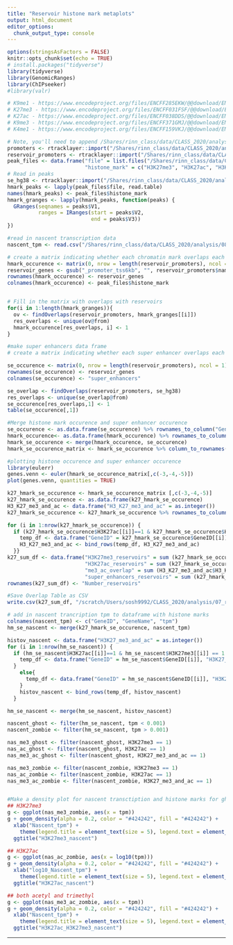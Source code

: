 ```yaml
---
title: "Reservoir histone mark metaplots"
output: html_document
editor_options:
  chunk_output_type: console
---
```

```r
options(stringsAsFactors = FALSE)
knitr::opts_chunk$set(echo = TRUE)
# install.packages("tidyverse")
library(tidyverse)
library(GenomicRanges)
library(ChIPseeker)
#library(valr)
```
```r
# K9me1 - https://www.encodeproject.org/files/ENCFF285EKW/@@download/ENCFF285EKW.bed.gz
# K27me3 - https://www.encodeproject.org/files/ENCFF031FSF/@@download/ENCFF031FSF.bed.gz
# K27ac - https://www.encodeproject.org/files/ENCFF038DDS/@@download/ENCFF038DDS.bed.gz
# K9me3 - https://www.encodeproject.org/files/ENCFF371GMJ/@@download/ENCFF371GMJ.bed.gz
# K4me1 - https://www.encodeproject.org/files/ENCFF159VKJ/@@download/ENCFF159VKJ.bed.gz
```
```r
# Note, you'll need to append /Shares/rinn_class/data/CLASS_2020/analysis" to the files paths to get the files.
promoters <- rtracklayer::import("/Shares/rinn_class/data/CLASS_2020/analysis/01_consensus_peaks/results/lncrna_mrna_promoters.gtf")
reservoir_promoters <- rtracklayer::import("/Shares/rinn_class/data/CLASS_2020/analysis/04_correlation_with_expression/results/k562_ghost_promoters.bed")
peak_files <- data.frame("file" = list.files("/Shares/rinn_class/data/CLASS_2020/analysis", full.names = TRUE, pattern = ".bed"),
                         "histone_mark" = c("H3K27me3", "H3K27ac", "H3K4me1", "H3K9me1", "H3K9me3"))
# Read in peaks
se_hg38 <- rtracklayer::import("/Shares/rinn_class/data/CLASS_2020/analysis/07_reservoirs/results/k562_superenhancers_hg38.bed")
hmark_peaks <- lapply(peak_files$file, read.table)
names(hmark_peaks) <- peak_files$histone_mark
hmark_granges <- lapply(hmark_peaks, function(peaks) {
  GRanges(seqnames = peaks$V1,
          ranges = IRanges(start = peaks$V2,
                           end = peaks$V3))
})

#read in nascent transcription data
nascent_tpm <- read.csv("/Shares/rinn_class/data/CLASS_2020/analysis/08_nascent/results/k562_nascent_tpm.csv")

```

```r
# create a matrix indicating whether each chromatin mark overlaps each promoter
hmark_occurence <- matrix(0, nrow = length(reservoir_promoters), ncol = nrow(peak_files))
reservoir_genes <- gsub("_promoter_tss6kb", "", reservoir_promoters$name)
rownames(hmark_occurence) <- reservoir_genes
colnames(hmark_occurence) <- peak_files$histone_mark


# Fill in the matrix with overlaps with reservoirs
for(i in 1:length(hmark_granges)){
  ov <- findOverlaps(reservoir_promoters, hmark_granges[[i]])
  res_overlaps <- unique(ov@from)
  hmark_occurence[res_overlaps, i] <- 1
}

#make super enhancers data frame
# create a matrix indicating whether each super enhancer overlaps each promoter

se_occurence <- matrix(0, nrow = length(reservoir_promoters), ncol = 1)
rownames(se_occurence) <- reservoir_genes
colnames(se_occurence) <- "super_enhancers"

se_overlap <- findOverlaps(reservoir_promoters, se_hg38)
res_overlaps <- unique(se_overlap@from)
se_occurence[res_overlaps,1] <- 1
table(se_occurence[,1])

#Merge histone mark occurence and super enhancer occurence
se_occurence <- as.data.frame(se_occurence) %>% rownames_to_column("GeneID")
hmark_occurence<- as.data.frame(hmark_occurence) %>% rownames_to_column("GeneID")
hmark_se_occurence <- merge(hmark_occurence, se_occurence)
hmark_se_occurence_matrix <- hmark_se_occurence %>% column_to_rownames("GeneID") %>% as.matrix()

#plotting histone occurence and super enhancer occurence
library(eulerr)
genes.venn <- euler(hmark_se_occurence_matrix[,c(-3,-4,-5)])
plot(genes.venn, quantities = TRUE)

```


```r
k27_hmark_se_occurence <- hmark_se_occurence_matrix [,c(-3,-4,-5)]
k27_hmark_se_occurence <- as.data.frame(k27_hmark_se_occurence)
H3_K27_me3_and_ac <- data.frame("H3_K27_me3_and_ac" = as.integer())
k27_hmark_se_occurence <- k27_hmark_se_occurence %>% rownames_to_column("GeneID")

for (i in 1:nrow(k27_hmark_se_occurence)) {
  if (k27_hmark_se_occurence$H3K27ac[[i]]==1 & k27_hmark_se_occurence$H3K27me3[[i]] == 1 ) {
    temp_df <- data.frame("GeneID" = k27_hmark_se_occurence$GeneID[[i]], "H3_K27_me3_and_ac" = 1)
    H3_K27_me3_and_ac <- bind_rows(temp_df, H3_K27_me3_and_ac)
  }}
k27_sum_df <- data.frame("H3K27me3_reservoirs" = sum (k27_hmark_se_occurence$H3K27me3),
                         "H3K27ac_reservoirs" = sum (k27_hmark_se_occurence$H3K27ac),
                         "me3_ac_overlap" = sum (H3_K27_me3_and_ac$H3_K27_me3_and_ac),
                         "super_enhancers_reservoirs" = sum (k27_hmark_se_occurence$super_enhancers))
rownames(k27_sum_df) <- "Number_reservoirs"

#Save Overlap Table as CSV
write.csv(k27_sum_df, "/scratch/Users/sosh9992/CLASS_2020/analysis/07_reservoirs/results/H3K27me3_H3K27ac_overlap.csv")
```

```r
# add in nascent trancription tpm to dataframe with histone marks
colnames(nascent_tpm) <- c("GeneID", "GeneName", "tpm")
hm_se_nascent <- merge(k27_hmark_se_occurence, nascent_tpm)

histov_nascent <- data.frame("H3K27_me3_and_ac" = as.integer())
for (i in 1:nrow(hm_se_nascent)) {
  if (hm_se_nascent$H3K27ac[[i]]==1 & hm_se_nascent$H3K27me3[[i]] == 1 ) {
    temp_df <- data.frame("GeneID" = hm_se_nascent$GeneID[[i]], "H3K27_me3_and_ac" = 1)
  }
    else{
      temp_df <- data.frame("GeneID" = hm_se_nascent$GeneID[[i]], "H3K27_me3_and_ac" = 0)
    }
    histov_nascent <- bind_rows(temp_df, histov_nascent)
  }

hm_se_nascent <- merge(hm_se_nascent, histov_nascent)

nascent_ghost <- filter(hm_se_nascent, tpm < 0.001)
nascent_zombie <- filter(hm_se_nascent, tpm > 0.001)

nas_me3_ghost <- filter(nascent_ghost, H3K27me3 == 1)
nas_ac_ghost <- filter(nascent_ghost, H3K27ac == 1)
nas_me3_ac_ghost <- filter(nascent_ghost, H3K27_me3_and_ac == 1)

nas_me3_zombie <- filter(nascent_zombie, H3K27me3 == 1)
nas_ac_zombie <- filter(nascent_zombie, H3K27ac == 1)
nas_me3_ac_zombie <- filter(nascent_zombie, H3K27_me3_and_ac == 1)


#Make a density plot for nascent transctiption and histone marks for ghosts
## H3K27me3
g <- ggplot(nas_me3_zombie, aes(x = tpm))
g + geom_density(alpha = 0.2, color = "#424242", fill = "#424242") +
  xlab("Nascent_tpm") +
    theme(legend.title = element_text(size = 5), legend.text = element_text(size = 5), legend.key.size = unit(0.5, "cm"), plot.title = element_text(size = 10), axis.title = element_text(size = 7), axis.text.x = element_text(size = 5), axis.text.y = element_text(size = 5)) +
  ggtitle("H3K27me3_nascent")

## H3K27ac
g <- ggplot(nas_ac_zombie, aes(x = log10(tpm)))
g + geom_density(alpha = 0.2, color = "#424242", fill = "#424242") +
  xlab("log10_Nascent_tpm") +
    theme(legend.title = element_text(size = 5), legend.text = element_text(size = 5), legend.key.size = unit(0.5, "cm"), plot.title = element_text(size = 10), axis.title = element_text(size = 7), axis.text.x = element_text(size = 5), axis.text.y = element_text(size = 5)) +
  ggtitle("H3K27ac_nascent")

## both acetyl and trimethyl
g <- ggplot(nas_me3_ac_zombie, aes(x = tpm))
g + geom_density(alpha = 0.2, color = "#424242", fill = "#424242") +
  xlab("Nascent_tpm") +
    theme(legend.title = element_text(size = 5), legend.text = element_text(size = 5), legend.key.size = unit(0.5, "cm"), plot.title = element_text(size = 10), axis.title = element_text(size = 7), axis.text.x = element_text(size = 5), axis.text.y = element_text(size = 5)) +
  ggtitle("H3K27ac_H3K27me3_nascent")

```


---------------
